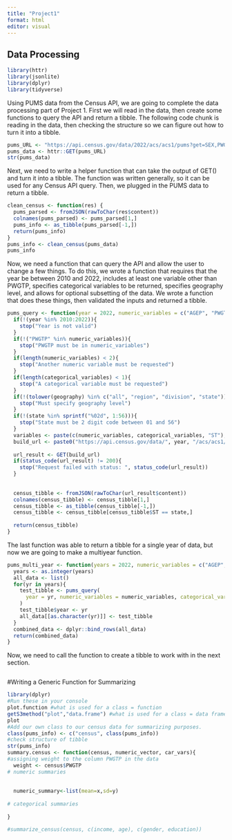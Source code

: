 ```yaml
---
title: "Project1"
format: html
editor: visual
---
```


## Data Processing

```r
library(httr)
library(jsonlite)
library(dplyr)
library(tidyverse)
```

Using PUMS data from the Census API, we are going to complete the data processing part of Project 1. First we will read in the data, then create some functions to query the API and return a tibble. The following code chunk is reading in the data, then checking the structure so we can figure out how to turn it into a tibble.

```r
pums_URL <- "https://api.census.gov/data/2022/acs/acs1/pums?get=SEX,PWGTP,MAR&SCHL=24"
pums_data <- httr::GET(pums_URL)
str(pums_data)
```

Next, we need to write a helper function that can take the output of GET() and turn it into a tibble. The function was written generally, so it can be used for any Census API query. Then, we plugged in the PUMS data to return a tibble.

```r
clean_census <- function(res) {
  pums_parsed <- fromJSON(rawToChar(res$content))
  colnames(pums_parsed) <- pums_parsed[1,]
  pums_info <- as_tibble(pums_parsed[-1,])
  return(pums_info)
}
pums_info <- clean_census(pums_data)
pums_info
```

Now, we need a function that can query the API and allow the user to change a few things. To do this, we wrote a function that requires that the year be between 2010 and 2022, includes at least one variable other than PWGTP, specifies categorical variables to be returned, specifies geography level, and allows for optional subsetting of the data. We wrote a function that does these things, then validated the inputs and returned a tibble.

```r
pums_query <- function(year = 2022, numeric_variables = c("AGEP", "PWGTP"), categorical_variables = c("SEX"), geography = "state", state = "03", filter = NULL){
  if(!(year %in% 2010:2022)){
    stop("Year is not valid")
  }
  if(!("PWGTP" %in% numeric_variables)){
    stop("PWGTP must be in numeric_variables")
  }
  if(length(numeric_variables) < 2){
    stop("Another numeric variable must be requested")
  }
  if(length(categorical_variables) < 1){
    stop("A categorical variable must be requested")
  }
  if(!(tolower(geography) %in% c("all", "region", "division", "state"))){
    stop("Must specify geography level")
  }
  if(!(state %in% sprintf("%02d", 1:56))){
    stop("State must be 2 digit code between 01 and 56")
  }
  variables <- paste(c(numeric_variables, categorical_variables, "ST"), collapse = ",")
  build_url <- paste0("https://api.census.gov/data/", year, "/acs/acs1/pums?get=", variables)
  
  url_result <- GET(build_url)
  if(status_code(url_result) != 200){
    stop("Request failed with status: ", status_code(url_result))
  }
  
  
  census_tibble <- fromJSON(rawToChar(url_result$content))
  colnames(census_tibble) <- census_tibble[1,]
  census_tibble <- as_tibble(census_tibble[-1,])
  census_tibble <- census_tibble[census_tibble$ST == state,]
  
  return(census_tibble)
}
```

The last function was able to return a tibble for a single year of data, but now we are going to make a multiyear function.

```r
pums_multi_year <- function(years = 2022, numeric_variables = c("AGEP", "PWGTP"), categorical_variables = c("SEX"), geography = "state", state = "03", filter = NULL){
  years <- as.integer(years)
  all_data <- list()
  for(yr in years){
    test_tibble <- pums_query(
      year = yr, numeric_variables = numeric_variables, categorical_variables = categorical_variables, geography = geography, state = state, filter = filter
    )
    test_tibble$year <- yr
    all_data[[as.character(yr)]] <- test_tibble
  }
  combined_data <- dplyr::bind_rows(all_data)
  return(combined_data)
}
```

Now, we need to call the function to create a tibble to work with in the next section. 

```r

```


#Writing a Generic Function for Summarizing

```r
library(dplyr)
#Run these in your console
plot.function #what is used for a class = function
getS3method("plot","data.frame") #what is used for a class = data frame
plot
#Add our own class to our census data for summarizing purposes.
class(pums_info) <- c("census", class(pums_info))
#check structure of tibble
str(pums_info)
summary.census <- function(census, numeric_vector, car_vars){
#assigning weight to the column PWGTP in the data
  weight <- census$PWGTP
# numeric summaries
 
  
  numeric_summary<-list(mean=x,sd=y)
 
# categorical summaries
    
}

#summarize_census(census, c(income, age), c(gender, education))

```
